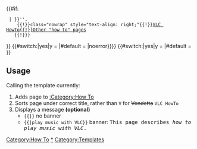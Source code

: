 {{#if:{{{1<includeonly>|</includeonly>}}}
  | {{{!}} class="widebox center cellpadding-3px" style="border-spacing:2px;"
     {{!}}style="text-align: left;"{{!}}This page describes ''how to {{lcfirst:{{{1<noinclude>|do something</noinclude>}}}}}''.
     {{!}}class="nowrap" style="text-align: right;"{{!}}[[VLC HowTo{{!}}Other "how to" pages]]
    {{!}}}
}}
{{#switch:{{{nosort}}}|yes|y = |#default = <includeonly>{{DEFAULTSORT:{{#titleparts:{{FULLPAGENAME}}|1|2}}|noerror}}</includeonly>}}
{{#switch:{{{nocat}}}|yes|y = |#default = [[Category:How To]]}}<noinclude>
== Usage ==
Calling the template currently:
# Adds page to [[:Category:How To]]
# Sorts page under correct title, rather than <code>V</code> for <del>Vendetta</del> <code>VLC HowTo</code>
# Displays a message '''(optional)'''
#* <code>{{{{PAGENAME}}<nowiki>}}</nowiki></code> no banner
#* <code>{{{{PAGENAME}}<nowiki>|play music with VLC}}</nowiki></code> banner: <samp>This page describes ''how to play music with VLC''.</samp>

[[Category:How To|*]]<!-- modifies sortkey -->
[[Category:Templates]]
</noinclude>